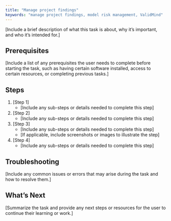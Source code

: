 ```yaml
---
title: "Manage project findings"
keywords: "manage project findings, model risk management, ValidMind"
---
```


[Include a brief description of what this task is about, why it's important, and who it's intended for.]

## Prerequisites

[Include a list of any prerequisites the user needs to complete before starting the task, such as having certain software installed, access to certain resources, or completing previous tasks.]

## Steps

1. [Step 1]
   - [Include any sub-steps or details needed to complete this step]
2. [Step 2]
   - [Include any sub-steps or details needed to complete this step]
3. [Step 3]
   - [Include any sub-steps or details needed to complete this step]
   - [If applicable, include screenshots or images to illustrate the step]
4. [Step 4]
   - [Include any sub-steps or details needed to complete this step]

## Troubleshooting

[Include any common issues or errors that may arise during the task and how to resolve them.]

## What's Next

[Summarize the task and provide any next steps or resources for the user to continue their learning or work.]

